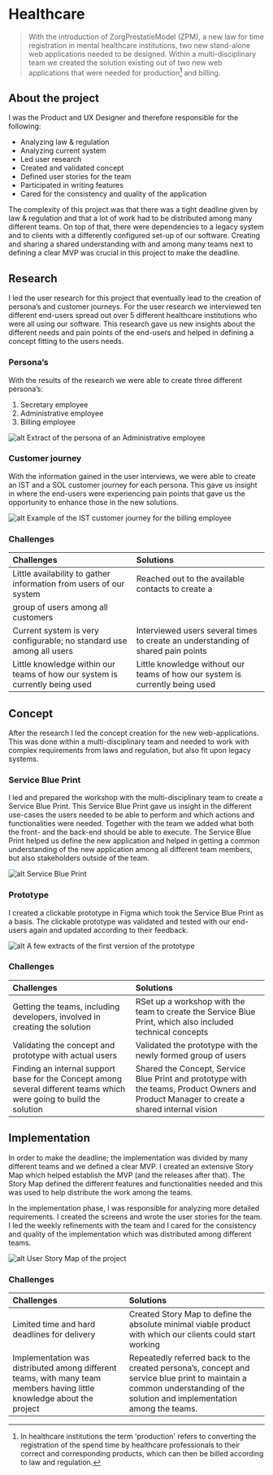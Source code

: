 # Healthcare

>With the introduction of ZorgPrestatieModel (ZPM), a new law for time registration in mental healthcare
institutions, two new stand-alone web applications needed to be designed.
Within a
 multi-disciplinary team we created the solution existing out of two new web applications that were needed
  for
 production[^1] and billing.

## About the project
I was the Product and UX Designer and therefore responsible for the following:

- Analyzing law & regulation
- Analyzing current system
- Led user research
- Created and validated concept
- Defined user stories for the team
- Participated in writing features
- Cared for the consistency and quality of the application

The complexity of this project was that there was a tight deadline given by law & regulation and that a lot of work had to be distributed among many different teams. On top of that, there were dependencies to a legacy system and to clients with a differently configured set-up of our software.
Creating and sharing a shared understanding with and among many teams next to defining a clear MVP was crucial in this project to make the deadline.

## Research
I led the user research for this project that eventually lead to the creation of persona’s and customer journeys. For the user research we interviewed ten different end-users spread out over 5 different healthcare institutions who were all using our software.
This research gave us new insights about the different needs and pain points of the end-users and helped in defining a concept fitting to the users needs.

### Persona’s

With the results of the research we were able to create three different persona’s:

1. Secretary employee
2. Administrative employee
3. Billing employee

![alt](./Administratief_medewerker.png "text on mouseover")
Extract of the persona of an Administrative employee

### Customer journey
With the information gained in the user interviews, we were able to create an IST and a SOL customer journey for each persona. This gave us insight in where the end-users were experiencing pain points that gave us the opportunity to enhance those in the new solutions.

![alt](./Facturering.png "text on mouseover")
Example of the IST customer journey for the billing employee

### Challenges
 |Challenges|Solutions|
 |:-------------|:-------|
 |Little availability to gather information from users of our system|Reached out to the available contacts to create a
 group of users among all customers|
 |Current system is very configurable; no standard use among all users|Interviewed users several times to create an understanding of shared pain points|
 |Little knowledge within our teams of how our system is currently being used|Little knowledge without our teams of how our system is currently being used|

 [^1]: In healthcare institutions the term 'production' refers to converting the registration of the spend time by
 healthcare professionals to their correct and corresponding products, which can then be billed according to law and
 regulation.

 ## Concept
 After the research I led the concept creation for the new web-applications. This was done within a multi-disciplinary team and needed to work with complex requirements from laws and regulation, but also fit upon legacy systems.

 ### Service Blue Print

 I led and prepared the workshop with the multi-disciplinary team to create a Service Blue Print. This Service Blue Print gave us insight in the different use-cases the users needed to be able to perform and which actions and functionalities were needed. Together with the team we added what both the front- and the back-end should be able to execute.
 The Service Blue Print helped us define the new application and helped in getting a common understanding of the new application among all different team members, but also stakeholders outside of the team.

![alt](./Service_Blue_Print.png "text on mouseover")
Service Blue Print

 ### Prototype

 I created a clickable prototype in Figma which took the Service Blue Print as a basis.
 The clickable prototype was validated and tested with our end-users again and updated according to their feedback.

![alt](./Prototype_screens.png "text on mouseover")
A few extracts of the first version of the prototype

 ### Challenges
  |Challenges|Solutions|
  |:-------------|:-------|
  |Getting the teams, including developers, involved in creating the solution|RSet up a workshop with the team to create the Service Blue Print, which also included technical concepts|
  |Validating the concept and prototype with actual users|Validated the prototype with the newly formed group of users|
  |Finding an internal support base for the Concept among several different teams which were going to build the solution|Shared the Concept, Service Blue Print and prototype with the teams, Product Owners and Product Manager to create a shared internal vision|

  ## Implementation

  In order to make the deadline; the implementation was divided by many different teams and we defined a clear MVP. I created an extensive Story Map which helped establish the MVP (and the releases after that). The Story Map defined the different features and functionalities needed and this was used to help distribute the work among the teams.

  In the implementation phase, I was responsible for analyzing more detailed requirements. I created the screens and wrote the user stories for the team. I led the weekly refinements with the team and I cared for the consistency and quality of the implementation which was distributed among different teams.

![alt](./userstory.png "text on mouseover")
User Story Map of the project

### Challenges
|Challenges|Solutions|
|:-------------|:-------|
|Limited time and hard deadlines for delivery|Created Story Map to define the absolute minimal viable product with which our clients could start working|
|Implementation was distributed among different teams, with many team members having little knowledge about the project|Repeatedly referred back to the created persona’s, concept and service blue print to maintain a common understanding of the solution and implementation among the teams.|
